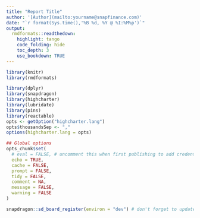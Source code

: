 ```yaml
---
title: "Report Title"
author: '[Author](mailto:yourname@snapfinance.com)'
date: "`r format(Sys.time(),'%B %d, %Y @ %I:%M%p')`"
output:
  rmdformats::readthedown:
    highlight: tango
    code_folding: hide
    toc_depth: 3
    use_bookdown: TRUE
---
```


```r
library(knitr)
library(rmdformats)

library(dplyr)
library(snapdragon)
library(highcharter)
library(lubridate)
library(pins)
library(reactable)
opts <- getOption("highcharter.lang")
opts$thousandsSep <- ","
options(highcharter.lang = opts)

## Global options
opts_chunk$set(
  # eval = FALSE, # uncomment this when first publishing to add credentials
  echo = TRUE,
  cache = FALSE,
  prompt = FALSE,
  tidy = FALSE,
  comment = NA,
  message = FALSE,
  warning = FALSE
)

snapdragon::sd_board_register(environ = "dev") # don't forget to update your vars via connectapi pkg
```

```r

```
